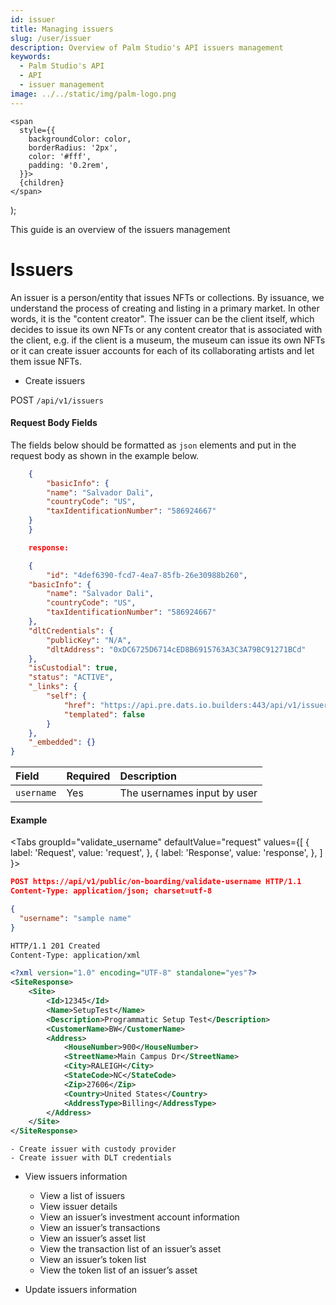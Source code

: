 ```yaml
---
id: issuer
title: Managing issuers
slug: /user/issuer
description: Overview of Palm Studio's API issuers management
keywords:
  - Palm Studio's API
  - API
  - issuer management
image: ../../static/img/palm-logo.png
---
```





    <span
      style={{
        backgroundColor: color,
        borderRadius: '2px',
        color: '#fff',
        padding: '0.2rem',
      }}>
      {children}
    </span>
  );

This guide is an overview of the issuers management

# Issuers

An issuer is a person/entity that issues NFTs or collections. By issuance, we understand the process of creating and listing in a primary market. In other words, it is the "content creator". The issuer can be the client itself, which decides to issue its own NFTs or any content creator that is associated with the client, e.g. if the client is a museum, the museum can issue its own NFTs or it can create issuer accounts for each of its collaborating artists and let them issue NFTs.

- Create issuers

<Highlight color="#079CEE">POST</Highlight> <code>/api/v1/issuers</code>


#### Request Body Fields

The fields below should be formatted as `json` elements and put in the request body as shown in the example below.

```json
    {
        "basicInfo": {
        "name": "Salvador Dali",
        "countryCode": "US",
        "taxIdentificationNumber": "586924667"
    }
    }

    response:

    {
        "id": "4def6390-fcd7-4ea7-85fb-26e30988b260",
    "basicInfo": {
        "name": "Salvador Dali",
        "countryCode": "US",
        "taxIdentificationNumber": "586924667"
    },
    "dltCredentials": {
        "publicKey": "N/A",
        "dltAddress": "0xDC6725D6714cED8B6915763A3C3A79BC91271BCd"
    },
    "isCustodial": true,
    "status": "ACTIVE",
    "_links": {
        "self": {
            "href": "https://api.pre.dats.io.builders:443/api/v1/issuers/4def6390-fcd7-4ea7-85fb-26e30988b260",
            "templated": false
        }
    },
    "_embedded": {}
}
```

| Field                   | Required  | Description |
|:------------------------|:----------|:------------|
| `username`              | Yes       | The usernames input by user |

#### Example

<Tabs
  groupId="validate_username"
  defaultValue="request"
  values={[
    { label: 'Request', value: 'request', },
    { label: 'Response', value: 'response', },
  ]
}>
<TabItem value="request">

```json
POST https://api/v1/public/on-boarding/validate-username HTTP/1.1
Content-Type: application/json; charset=utf-8

{
  "username": "sample name"
}
```

</TabItem>
<TabItem value="response">

```xml
HTTP/1.1 201 Created
Content-Type: application/xml

<?xml version="1.0" encoding="UTF-8" standalone="yes"?>
<SiteResponse>
    <Site>
        <Id>12345</Id>
        <Name>SetupTest</Name>
        <Description>Programmatic Setup Test</Description>
        <CustomerName>BW</CustomerName>
        <Address>
            <HouseNumber>900</HouseNumber>
            <StreetName>Main Campus Dr</StreetName>
            <City>RALEIGH</City>
            <StateCode>NC</StateCode>
            <Zip>27606</Zip>
            <Country>United States</Country>
            <AddressType>Billing</AddressType>
        </Address>
    </Site>
</SiteResponse>
```

</TabItem>
</Tabs>


    - Create issuer with custody provider
    - Create issuer with DLT credentials

- View issuers information
    - View a list of issuers
    - View issuer details
    - View an issuer’s investment account information
    - View an issuer’s transactions
    - View an issuer’s asset list
    - View the transaction list of an issuer’s asset
    - View an issuer’s token list
    - View the token list of an issuer’s asset

- Update issuers information
